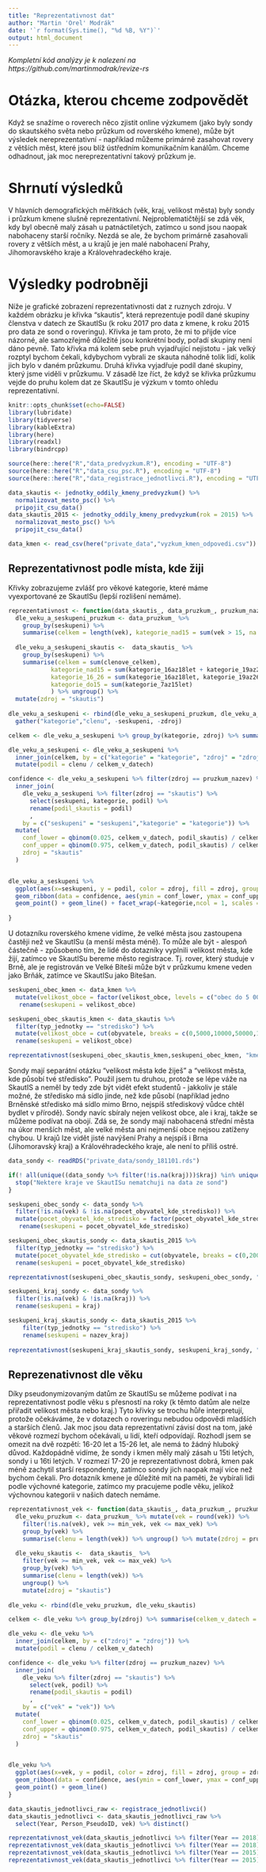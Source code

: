 ---
title: "Reprezentativnost dat"
author: "Martin 'Orel' Modrák"
date: '`r format(Sys.time(), "%d %B, %Y")`'
output: html_document
---

_Kompletní kód analýzy je k nalezení na https://github.com/martinmodrak/revize-rs _

# Otázka, kterou chceme zodpovědět

Když se snažíme o roverech něco zjistit online výzkumem (jako byly sondy do skautského světa nebo průzkum od roverského kmene), může být výsledek nereprezentativní - například můžeme primárně zasahovat rovery z větších měst, které jsou blíž ústředním komunikačním kanálům. Chceme odhadnout, jak moc nereprezentativní takový průzkum je.

# Shrnutí výsledků

V hlavních demografických měřítkách (věk, kraj, velikost města) byly sondy i průzkum kmene slušně reprezentativní. Nejproblematičtější se zdá věk, kdy byl obecně malý zásah u patnáctiletých, zatímco u sond jsou naopak nabohaceny starší ročníky. Nezdá se ale, že bychom primárně zasahovali rovery z větších měst, a u krajů je jen malé nabohacení Prahy, Jihomoravského kraje a Královehradeckého kraje.

# Výsledky podrobněji

Níže je grafické zobrazení reprezentativnosti dat z ruznych zdroju. V každém obrázku je křivka "skautis", která reprezentuje podíl dané skupiny členstva v datech ze SkautISu (k roku 2017 pro data z kmene, k roku 2015 pro data ze sond o roveringu). Křivka je tam proto, že mi to přijde více názorné, ale samozřejmě důležité jsou konkrétní body, pořadí skupiny není dáno pevně. Tato křivka má kolem sebe pruh vyjadřující nejistotu - jak velký rozptyl bychom čekali, kdybychom vybrali ze skauta náhodně tolik lidí, kolik jich bylo v daném průzkumu. Druhá křivka vyjadřuje podíl dané skupiny, který jsme viděli v průzkumu. V zásadě lze říct, že když se křivka průzkumu vejde do pruhu kolem dat ze SkautISu je výzkum v tomto ohledu reprezentativní.

```{r setup, message=FALSE, echo=FALSE, results='hide', warning=FALSE}
knitr::opts_chunk$set(echo=FALSE)
library(lubridate)
library(tidyverse)
library(kableExtra)
library(here)
library(readxl)
library(bindrcpp)

source(here::here("R","data_predvyzkum.R"), encoding = "UTF-8")
source(here::here("R","data_csu_psc.R"), encoding = "UTF-8")
source(here::here("R","data_registrace_jednotlivci.R"), encoding = "UTF-8")

```

```{r}
data_skautis <- jednotky_oddily_kmeny_predvyzkum() %>%
  normalizovat_mesto_psc() %>%
  pripojit_csu_data()
data_skautis_2015 <- jednotky_oddily_kmeny_predvyzkum(rok = 2015) %>%
  normalizovat_mesto_psc() %>%
  pripojit_csu_data()

```


```{r message=FALSE}
data_kmen <- read_csv(here("private_data","vyzkum_kmen_odpovedi.csv")) %>% rename(vek = `Kolik Ti je let?`, velikost_obce = `Z jak velkého města pocházíš?`)
```

## Reprezentativnost podle místa, kde žiji

Křivky zobrazujeme zvlášť pro věkové kategorie, které máme vyexportované ze SkautISu (lepší rozlišení nemáme).



```{r}
reprezentativnost <- function(data_skautis_, data_pruzkum_, pruzkum_nazev, seskupeni_nazev) {
  dle_veku_a_seskupeni_pruzkum <- data_pruzkum_ %>% 
    group_by(seskupeni) %>%
    summarise(celkem = length(vek), kategorie_nad15 = sum(vek > 15, na.rm = TRUE), kategorie_16_26 = sum(vek >15 & vek <=26, na.rm = TRUE), kategorie_do15 = sum(vek <= 15, na.rm = TRUE)) %>% ungroup() %>% mutate(zdroj = pruzkum_nazev)
  
  dle_veku_a_seskupeni_skautis <-  data_skautis_ %>%
    group_by(seskupeni) %>%
    summarise(celkem = sum(clenove_celkem), 
            kategorie_nad15 = sum(kategorie_16az18let + kategorie_19az26let + kategorie_nad26let), 
            kategorie_16_26 = sum(kategorie_16az18let, kategorie_19az26let),
            kategorie_do15 = sum(kategorie_7az15let)
            ) %>% ungroup() %>%
  mutate(zdroj = "skautis")
  
dle_veku_a_seskupeni <- rbind(dle_veku_a_seskupeni_pruzkum, dle_veku_a_seskupeni_skautis) %>%
  gather("kategorie","clenu", -seskupeni, -zdroj)

celkem <- dle_veku_a_seskupeni %>% group_by(kategorie, zdroj) %>% summarise(celkem_v_datech = sum(clenu))

dle_veku_a_seskupeni <- dle_veku_a_seskupeni %>%
  inner_join(celkem, by = c("kategorie" = "kategorie", "zdroj" = "zdroj")) %>% 
  mutate(podil = clenu / celkem_v_datech)

confidence <- dle_veku_a_seskupeni %>% filter(zdroj == pruzkum_nazev) %>%
  inner_join(
    dle_veku_a_seskupeni %>% filter(zdroj == "skautis") %>% 
      select(seskupeni, kategorie, podil) %>%
      rename(podil_skautis = podil)
      , 
    by = c("seskupeni" = "seskupeni","kategorie" = "kategorie")) %>%
  mutate(
    conf_lower = qbinom(0.025, celkem_v_datech, podil_skautis) / celkem_v_datech,
    conf_upper = qbinom(0.975, celkem_v_datech, podil_skautis) / celkem_v_datech,
    zdroj = "skautis"
  )


dle_veku_a_seskupeni %>% 
  ggplot(aes(x=seskupeni, y = podil, color = zdroj, fill = zdroj, group = zdroj)) + 
  geom_ribbon(data = confidence, aes(ymin = conf_lower, ymax = conf_upper), alpha = 0.2, color = "transparent") +
  geom_point() + geom_line() + facet_wrap(~kategorie,ncol = 1, scales = "free_y") 
  
}
```

U dotazníku roverského kmene vidíme, že velké města jsou zastoupena častěji než ve SkautISu (a menší města méně). To může ale být - alespoň částečně - způsobeno tím, že lidé do dotazníky vyplnili velikost města, kde žijí, zatímco ve SkautISu bereme město registrace. Tj. rover, který studuje v Brně, ale je registrován ve Velké Bíteši může být v průzkumu kmene veden jako Brňák, zatímce ve SkautISu jako Bítešan.

```{r}

seskupeni_obec_kmen <- data_kmen %>% 
  mutate(velikost_obce = factor(velikost_obce, levels = c("obec do 5 000 obyvatel","obec do 10 000 obyvatel","obec do 50 000 obyvatel","obec do 100 000 obyvatel","obec nad 100 000 obyvatel"), labels = c("< 5 000","< 10 000", "< 50 000","< 100 000","100 000 +"))) %>%
   rename(seskupeni = velikost_obce) 

seskupeni_obec_skautis_kmen <- data_skautis %>% 
  filter(typ_jednotky == "stredisko") %>%
  mutate(velikost_obce = cut(obyvatele, breaks = c(0,5000,10000,50000,100000,1e7), labels = c("< 5 000","< 10 000", "< 50 000","< 100 000","100 000 +"))) %>%
  rename(seskupeni = velikost_obce) 

reprezentativnost(seskupeni_obec_skautis_kmen,seskupeni_obec_kmen, "kmen", "velikost obce")

```

Sondy mají separátní otázku "velikost města kde žiješ" a "velikost města, kde působí tvé středisko". Použil jsem tu druhou, protože se lépe váže na SkautIS a neměl by tedy zde být vidět efekt studentů - jakkoliv je stále možné, že středisko má sídlo jinde, než kde působí (například jedno Brněnské středisko má sídlo mimo Brno, nejspíš střediskový vůdce chtěl bydlet v přírodě). Sondy navíc sbíraly nejen velikost obce, ale i kraj, takže se můžeme podívat na obojí. Zdá se, že sondy mají nabohacená střední města na úkor menších měst, ale velké města ani nejmenší obce nejsou zatíženy chybou. U krajů lze vidět jisté navýšení Prahy a nejspíš i Brna (Jihomoravský kraj) a Královéhradeckého kraje, ale není to příliš ostré.

```{r}
data_sondy <- readRDS("private_data/sondy_181101.rds")

if(! all(unique((data_sondy %>% filter(!is.na(kraj)))$kraj) %in% unique(data_skautis$nazev_kraj))){
  stop("Nektere kraje ve SkautISu nematchuji na data ze sond")
}
```

```{r}
seskupeni_obec_sondy <- data_sondy %>% 
  filter(!is.na(vek) & !is.na(pocet_obyvatel_kde_stredisko)) %>%
  mutate(pocet_obyvatel_kde_stredisko = factor(pocet_obyvatel_kde_stredisko, levels = c("Do 1 999 obyvatel","2 000 – 9 999 obyvatel","10 000 – 99 999 obyvatel","100 000 a více obyvatel"), labels = c("< 2 000","< 10 000", "< 100 000","100 000 +"))) %>%
   rename(seskupeni = pocet_obyvatel_kde_stredisko) 

seskupeni_obec_skautis_sondy <- data_skautis_2015 %>% 
  filter(typ_jednotky == "stredisko") %>%
  mutate(pocet_obyvatel_kde_stredisko = cut(obyvatele, breaks = c(0,2000,10000,100000,1e7), labels = c("< 2 000","< 10 000", "< 100 000","100 000 +"))) %>%
  rename(seskupeni = pocet_obyvatel_kde_stredisko) 

reprezentativnost(seskupeni_obec_skautis_sondy, seskupeni_obec_sondy, "_sondy", "pocet_obyvatel_kde_stredisko")

```
```{r, fig.height=8}
seskupeni_kraj_sondy <- data_sondy %>% 
  filter(!is.na(vek) & !is.na(kraj)) %>%
  rename(seskupeni = kraj)

seskupeni_kraj_skautis_sondy <- data_skautis_2015 %>%
    filter(typ_jednotky == "stredisko") %>%
    rename(seskupeni = nazev_kraj)
  
reprezentativnost(seskupeni_kraj_skautis_sondy, seskupeni_kraj_sondy, "_sondy", "kraj") +  theme(axis.text.x = element_text(angle = 90, hjust = 1))

```

## Reprezenativnost dle věku

Díky pseudonymizovaným datům ze SkautISu se můžeme podívat i na reprezentativnost podle věku s přesností na roky (k těmto datům ale nelze přiřadit velikost města nebo kraj.) Tyto křivky se trochu hůře interpretují, protože očekáváme, že v dotazech o roveringu nebudou odpovědi mladších a starších členů. Jak moc jsou data reprezentativní závisí dost na tom, jaké věkové rozmezí bychom očekávali, u lidí, kteří odpovídají. Rozhodl jsem se omezit na dvě rozpětí:  16-20 let a 15-26 let, ale nemá to žádný hluboký důvod. Každopádně vidíme, že sondy i kmen měly malý zásah u 15ti letých, sondy i u 16ti letých. V rozmezí 17-20 je reprezentativnost dobrá, kmen pak méně zachytil starší respondenty, zatímco sondy jich naopak mají více než bychom čekali. Pro dotazník kmene je důležité mít na paměti, že vybírali lidi podle výchovné kategorie, zatímco my pracujeme podle věku, jelikož výchovnou kategorii v našich datech nemáme.

```{r}
reprezentativnost_vek <- function(data_skautis_, data_pruzkum_, pruzkum_nazev, min_vek = 15, max_vek = 21) {
  dle_veku_pruzkum <- data_pruzkum_ %>% mutate(vek = round(vek)) %>%
    filter(!is.na(vek), vek >= min_vek, vek <= max_vek) %>%
    group_by(vek) %>%
    summarise(clenu = length(vek)) %>% ungroup() %>% mutate(zdroj = pruzkum_nazev)
  
  dle_veku_skautis <-  data_skautis_ %>%
    filter(vek >= min_vek, vek <= max_vek) %>%
    group_by(vek) %>%
    summarise(clenu = length(vek)) %>% 
    ungroup() %>%
    mutate(zdroj = "skautis")
  
dle_veku <- rbind(dle_veku_pruzkum, dle_veku_skautis) 

celkem <- dle_veku %>% group_by(zdroj) %>% summarise(celkem_v_datech = sum(clenu))

dle_veku <- dle_veku %>%
  inner_join(celkem, by = c("zdroj" = "zdroj")) %>% 
  mutate(podil = clenu / celkem_v_datech)

confidence <- dle_veku %>% filter(zdroj == pruzkum_nazev) %>%
  inner_join(
    dle_veku %>% filter(zdroj == "skautis") %>% 
      select(vek, podil) %>%
      rename(podil_skautis = podil)
      , 
    by = c("vek" = "vek")) %>%
  mutate(
    conf_lower = qbinom(0.025, celkem_v_datech, podil_skautis) / celkem_v_datech,
    conf_upper = qbinom(0.975, celkem_v_datech, podil_skautis) / celkem_v_datech,
    zdroj = "skautis"
  )


dle_veku %>% 
  ggplot(aes(x=vek, y = podil, color = zdroj, fill = zdroj, group = zdroj)) + 
  geom_ribbon(data = confidence, aes(ymin = conf_lower, ymax = conf_upper), alpha = 0.2, color = "transparent") +
  geom_point() + geom_line()  
}
```

```{r}
data_skautis_jednotlivci_raw <- registrace_jednotlivci()
data_skautis_jednotlivci <- data_skautis_jednotlivci_raw %>%
  select(Year, Person_PseudoID, vek) %>% distinct()

```

```{r}
reprezentativnost_vek(data_skautis_jednotlivci %>% filter(Year == 2018), data_kmen, "kmen", min_vek = 16, max_vek = 20)
reprezentativnost_vek(data_skautis_jednotlivci %>% filter(Year == 2018), data_kmen, "kmen", min_vek = 15, max_vek = 26)
reprezentativnost_vek(data_skautis_jednotlivci %>% filter(Year == 2015), data_sondy, "_sondy", min_vek = 16, max_vek = 20)
reprezentativnost_vek(data_skautis_jednotlivci %>% filter(Year == 2015), data_sondy, "_sondy", min_vek = 15, max_vek = 26)
```
